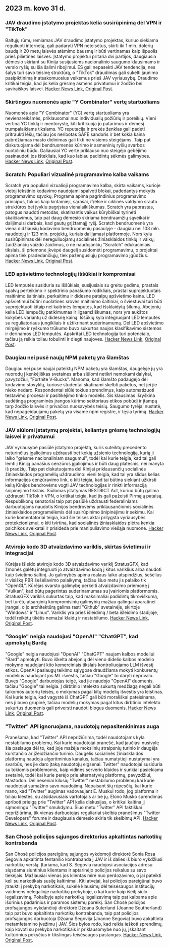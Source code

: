 

<CallToAction />

<Steps>

## 2023 m. kovo 31 d.

### JAV draudimo įstatymo projektas kelia susirūpinimą dėl VPN ir "TikTok"

Baltųjų rūmų remiamas JAV draudimo įstatymo projektas, kuriuo siekiama reguliuoti internetą, gali padaryti VPN neteisėtus, skirti iki 1 mln. dolerių baudą ir 20 metų laisvės atėmimo bausmę ir būti vertinamas kaip išpuolis prieš pilietines laisves. Įstatymo projektui pritaria dvi partijos, daugiausia dėmesio skiriant su Kinija susijusiems nacionalinio saugumo klausimams ir verslo ryšių su šia šalimi ribojimui. ES gali nepasekti JAV tendencija, nes šalys turi savo teisinę struktūrą, o "TikTok" draudimas gali sukelti jaunimo pasipiktinimą ir atsakomuosius veiksmus prieš JAV vyriausybę. Draudimo kritikai teigia, kad jis kelia grėsmę asmens privatumui ir žodžio bei saviraiškos laisvei.
[Hacker News Link](http://news.ycombinator.com/item?id=35366955), [Original Post](https://www.youtube.com/watch?v=FWQGA_n5Z4M).

### Skirtingos nuomonės apie "Y Combinator" vertę startuoliams

Nuomonės apie "Y Combinator" (YC) vertę startuoliams yra nevienareikšmės, priklausomai nuo individualių požiūrių ir poreikių. Vieni vertina YC tinklą ir mentorystę, kiti kritikuoja jo patarimus ir dėmesį trumpalaikiams tikslams. YC reputacija ir prekės ženklas gali padėti pritraukti lėšų, tačiau jos neribotas SAFE sandoris ir bet kokia kaina pabrėžiamas masto didinimas gali tikti ne visiems steigėjams. Taip pat diskutuojama dėl bendruomenės kūrimo ir asmeninių ryšių svarbos nuotoliniu būdu. Galiausiai YC vertė priklauso nuo steigėjo gebėjimo pasinaudoti jos ištekliais, kad kuo labiau padidintų sėkmės galimybes.
[Hacker News Link](http://news.ycombinator.com/item?id=35373019), [Original Post](https://acecreamu.substack.com/p/is-y-combinator-worth-the-money).

### Scratch: Populiari vizualinė programavimo kalba vaikams

Scratch yra populiari vizualioji programavimo kalba, skirta vaikams, kurioje vietoj tekstinio kodavimo naudojami spalvoti blokai, padedantys mokytis programavimo sąvokų. Programa apima pagrindinius programavimo principus, tokius kaip kintamieji, sąrašai, if/else ir ciklinės valdymo srauto struktūros bei įvykiu pagrįstas vienalaikiškumas. Scratch yra paprastas, patogus naudoti metodas, skatinantis vaikus kūrybiškai tyrinėti skaičiavimus, taip pat daug dėmesio skiriama bendraamžių sąveikai ir dalijimuisi darbais, kad gautų grįžtamąjį ryšį. Scratch bendruomenė yra viena didžiausių kodavimo bendruomenių pasaulyje - daugiau nei 103 mln. naudotojų ir 123 mln. projektų, kuriais dalijamasi platformoje. Nors kyla susirūpinimas dėl nereguliuojamų socialinės žiniasklaidos tinklų ir vaikų, žaidžiančių vaizdo žaidimus, o ne naudojančių "Scratch" edukaciniais tikslais, ši priemonė įkvėpė daugelį susidomėti programavimu, o projektai apima tiek pradedančiųjų, tiek pažengusiųjų programavimo įgūdžius.
[Hacker News Link](http://news.ycombinator.com/item?id=35373052), [Original Post](https://scratch.mit.edu/about).

### LED apšvietimo technologijų iššūkiai ir kompromisai

LED lemputės susiduria su iššūkiais, susijusiais su greitu gedimu, prastais spalvų perteikimo ir spektrinio panašumo rodikliais, prastai suprojektuotais maitinimo šaltiniais, perkaitimu ir didesne patalpų apšvietimo kaina. LED apšvietimui būtini nuolatinės srovės maitinimo šaltiniai, o šviestuvai turi būti suprojektuoti kitaip nei kaitrinės lemputės, kad išsklaidytų šilumą. Abejonių kelia LED lempučių patikimumas ir ilgaamžiškumas, nors yra aukštos kokybės variantų už didesnę kainą. Iššūkių kyla integruojant LED lemputes su reguliatoriaus jungikliais ir užtikrinant suderinamumą. Dėl LED apšvietimo mirgėjimo ir ryškumo trūkumo buvo sukurtos naujos klasifikavimo sistemos ir derinamos LED lemputės. Apskritai LED technologija turi potencialo, tačiau ją reikia toliau tobulinti ir diegti naujoves.
[Hacker News Link](http://news.ycombinator.com/item?id=35371750), [Original Post](https://nymag.com/strategist/article/led-light-bulbs-investigation.html).

### Daugiau nei pusė naujų NPM paketų yra šlamštas

Daugiau nei pusė naujai pateiktų NPM paketų yra šlamštas, daugelyje jų yra nuorodų į kenkėjiškas svetaines arba siūlomi netikri nemokami dalykai, pavyzdžiui, "Fortnite V-Bucks". Manoma, kad šlamšto padaugėjo dėl kodavimo stovyklų, kuriose studentai skatinami skelbti paketus, net jei jie nieko nedaro. Respondentai siūlė tokius sprendimus, kaip automatizuoti testavimo procesai ir pasitikėjimo tinklo modelis. Šis klausimas išryškina sudėtingą programinės įrangos kūrimo sektoriaus etikos pobūdį ir įtampą tarp žodžio laisvės ir privačios nuosavybės teisių. Saugumo tyrėjai nustatė, kad nepageidaujamų paketų yra visame npm registre, ir tęsia tyrimą.
[Hacker News Link](http://news.ycombinator.com/item?id=35370728), [Original Post](https://blog.sandworm.dev/one-in-two-new-npm-packages-is-seo-spam-right-now).

### JAV siūlomi įstatymų projektai, keliantys grėsmę technologijų laisvei ir privatumui

JAV vyriausybė pasiūlė įstatymo projektą, kuris suteiktų precedento neturinčius įgaliojimus uždrausti bet kokią užsienio technologiją, kurią ji laiko "grėsme nacionaliniam saugumui", todėl kai kurie teigia, kad tai gali lemti į Kiniją panašius cenzūros įgaliojimus ir būti daug platesnis, nei manyta iš pradžių. Taip pat diskutuojama dėl Kinijai priklausančių socialinės žiniasklaidos programėlių uždraudimo: vieni teigia, kad tai yra slidus kelias informacijos cenzūravimo link, o kiti teigia, kad tai būtina siekiant užkirsti kelią Kinijos bendrovėms vogti JAV technologijas ir rinkti informaciją šnipinėjimo tikslais. Siūlomas įstatymas RESTRICT Act, kuriuo būtų galima uždrausti TikTok ir VPN, o kritikai teigia, kad jis gali pažeisti Pirmąją pataisą. Respublikonų senatoriai taip pat pasiūlė uždrausti federaliniams darbuotojams naudotis Kinijos bendrovėms priklausančiomis socialinės žiniasklaidos programėlėmis dėl susirūpinimo šnipinėjimu ir sekimu. Kai kurie komentatoriai teigia, kad šie teisės aktai prilygsta vyriausybės protekcionizmui, o kiti tvirtina, kad socialinės žiniasklaidos plėtra kenkia psichikos sveikatai ir prisideda prie manipuliavimo viešąja nuomone.
[Hacker News Link](http://news.ycombinator.com/item?id=35369075), [Original Post](https://www.vice.com/en/article/4a3ddb/restrict-act-insanely-broad-ban-tiktok-vpns).

### Atvirojo kodo 3D atvaizdavimo variklis, skirtas švietimui ir integracijai

Kūrėjas išleido atvirojo kodo 3D atvaizdavimo variklį StratusGFX, kad žmonės galėtų integruoti jo atvaizdavimo kodą į kitus variklius arba naudoti kaip švietimo šaltinį. Jo galimybės apima realaus laiko atspindžius, šešėlius ir visišką PBR šešėliavimo palaikymą, tačiau šiuo metu jis palaiko tik "OpenGL". Kūrėjas svarsto galimybę perkelti atvaizdavimo priemonę į "Vulkan", kad būtų pagerintas suderinamumas su įvairiomis platformomis. StratusGFX variklis sukurtas taip, kad maksimaliai padidintų tikroviškumą, bet turėtų atsarginių kompromisinių galimybių mažiau galingai aparatinei įrangai, o jo architektūrą galima rasti "Github" svetainėje, skirtoje "Windows" ir "Linux". Variklis yra prieš išleidimą / beta išleidimo stadijoje, todėl reikėtų tikėtis nemažai klaidų ir nestabilumo.
[Hacker News Link](http://news.ycombinator.com/item?id=35370284), [Original Post](https://github.com/KTStephano/StratusGFX).

### "Google" neigia naudojusi "OpenAI" "ChatGPT", kad apmokytų Bardą

"Google" neigia naudojusi "OpenAI" "ChatGPT" naujam kalbos modeliui "Bard" apmokyti. Buvo iškelta abejonių dėl vieno didelio kalbos modelio mokymo naudojant kito komerciniais tikslais kontroliuojamo LLM išvestį etikos. OpenAI paslaugų teikimo sąlygose draudžiama mokyti konkurentų modelius naudojant jos ML išvestis, tačiau "Google" to daryti neprivalo. Buvęs "Google" darbuotojas teigė, kad jie naudojo "OpenAI" duomenis, tačiau "Google" tai neigia. Į dirbtinio intelekto sukurtą medžiagą negali būti taikomos autorių teisės, o mokymas pagal kitų modelių išvestis yra leistinas. Kai kurie teigia, kad vagystė iš ChatGPT gali būti morališkai pateisinama, nes ji buvo grupinė, tačiau modelių mokymas pagal kitus dirbtinio intelekto sukurtus duomenis gali priversti naudoti blogus duomenis.
[Hacker News Link](http://news.ycombinator.com/item?id=35370915), [Original Post](https://twitter.com/steventey/status/1641267979399704576).

### "Twitter" API ignoruojama, naudotojų nepasitenkinimas auga

Pranešama, kad "Twitter" API neprižiūrima, todėl naudotojams kyla nestabilumo problemų. Kai kurie naudotojai pranešė, kad jaučiasi nusivylę šia paslauga dėl to, kad joje mažėja mokslinių straipsnių turinio ir daugėja kurstančio ar įžeidžiančio turinio. Daugelis socialinės žiniasklaidos platformų naudoja algoritminius kanalus, tačiau numatytieji nustatymai yra svarbūs, nes jie daro įtaką naudotojų elgsenai. Twitter" naudotojai susiduria su tokiomis problemomis, kaip vidinės serverio klaidos ir sunkiai pasiekiama svetainė, todėl kai kurie perėjo prie alternatyvių platformų, pavyzdžiui, Mastodon. Dėl neseniai kilusių "Twitter" nestabilumo problemų kai kurie naudotojai sumažino savo naudojimą. Nepaisant šių rūpesčių, kai kurie mano, kad "Twitter" augimas vadovaujant E. Muskui rodo, jog platforma ir toliau klestės, su atsidavusiais vartotojais ar be jų. Elono Musko sprendimas apriboti prieigą prie "Twitter" API kelia diskusijas, o kritikai kaltina jį sąmoningu "Twitter" smukdymu. Šiuo metu "Twitter" API faktiškai neprižiūrima, tik vienas darbuotojas reguliariai skelbia pranešimus "Twitter Developers" forume ir daugiausia dėmesio skiria tik skelbimų API.
[Hacker News Link](http://news.ycombinator.com/item?id=35370152), [Original Post](https://snarfed.org/the-twitter-api-is-now-effectively-unmaintained).

### San Chosė policijos sąjungos direktorius apkaltintas narkotikų kontrabanda

San Chosė policijos pareigūnų sąjungos vykdomoji direktorė Sonia Rosa Segovia apkaltinta fentanilio kontrabanda į JAV ir iš dalies iš biuro vykdžiusi narkotikų verslą. Įtariama, kad S. Segovia naudojosi asociacijos adresu siųsdama siuntinius klientams ir aptarinėjo policijos reikalus su savo tiekėjais. Mažiausiai vienas jos klientas mirė nuo perdozavimo, o jai pateikti keli su narkotikais susiję kaltinimai. Kiti atvejai, kai policijos pareigūnai buvo įtraukti į prekybą narkotikais, sukėlė klausimų dėl teisėsaugos institucijų vaidmens nelegalioje narkotikų prekyboje, o kai kurie kaip išeitį siūlo legalizavimą. Pokalbyje apie narkotikų legalizavimą taip pat kalbama apie išorinius padarinius ir paramos sistemų poreikį. San Chosė policijos profsąjungos vykdančioji direktorė Džoana Suterland (Joanne Southerland) taip pat buvo apkaltinta narkotikų kontrabanda, taip pat policijos profsąjungos darbuotoja Džoana Segovija (Joanne Segovia) buvo apkaltinta metamfetamino įvežimu į JAV. Šios bylos rodo, kad reikia ieškoti sprendimų, kaip kovoti su prekyba narkotikais ir priklausomybe nuo jų, įskaitant kultūrinius pokyčius ir tikslingas teisėsaugos pastangas.
[Hacker News Link](http://news.ycombinator.com/item?id=35376488), [Original Post](https://www.washingtonexaminer.com/news/crime/san-jose-police-union-director-smuggle-fentanyl-charge).

</Steps>
